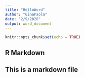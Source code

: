 ---
title: "HelloWord"
author: "GinaPaola"
date: "2/9/2020"
output: word_document
---

```{r setup, include=FALSE}
knitr::opts_chunk$set(echo = TRUE)
```

## R Markdown

## This is a markdown file

